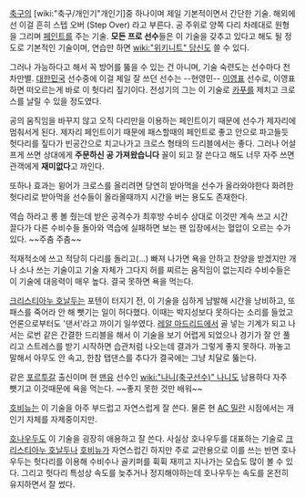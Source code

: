 [[축구]]의 [wiki:"축구/개인기"개인기]중 하나이며 제일 기본적이면서 간단한 기술. 해외에선 이걸 흔히 스텝 오버 (Step Over) 라고 부른다. 공 주위로 양쪽 다리 차례대로 원형을 그리며 [[페인트]]를 주는 기술. '''모든 프로 선수'''들은 이 기술을 갖추고 있다고 해도 될 정도로 기본적인 기술이며, 연습만 하면 [[wiki:"위키니트" 당신]]도 쓸 수 있다.

그러나 가능하다고 해서 꼭 방어를 뚫을 수 있는 건 아니며, 기술 숙련도는 선수마다 천차만별. [[대한민국]] 선수중에 이걸 제일 잘 쓰던 선수는 --현영민-- [[이영표]] 선수로, 이영표 하면 떠오르는게 바로 이 헛다리 짚기이다. 전성기의 그는 이 기술로 [[카푸]]를 제치고 크로스를 날릴 수 있을 정도였다.

공의 움직임을 바꾸지 않고 오직 다리만을 이용하는 페인트이기 때문에 선수가 제자리에 멈춰서게 된다. 제자리 페인트이기 때문에 패스할때의 페인트로 좋고 안으로 파고들듯 헛다리를 짚다가 빈공간으로 치고나가고 크로스 형태의 드리블에서는 좋다. 그러나 어설프게 쓰면 상대에게 '''주문하신 공 가져왔습니다''' 꼴이 되고 잘 쓴다고 해도 너무 자주 쓰면 관객에게 '''재미없다'''고 까인다.

또하나 효과는 윙어가 크로스를 올리려면 당연히 받아먹을 선수가 올라와야한다 화려한 헛다리로 받아먹을 선수들이 올라올때까지 시간을 버는 용도도 존재한다. 

역습 하라고 롱 볼 줬는데 받은 공격수가 최후방 수비수 상대로 이것만 계속 쓰고 시간 끌다가 다른 수비수들 돌아와 역습에 실패하면 보는 팬 입장에서는 혈압이 오르는 수가 있다. ~~주춤 주춤~~

적재적소에 쓰고 적당히 다리를 돌리고(...) 빠져 나가면 욕을 안하고 찬양을 받겠지만 개나 소나 쓰는 기술이고 기술 자체가 그다지 허를 찌르는 움직임이 없는지라 수비수들은 이 기술에 대응력이 매우 높다. 결국 못하면 욕을 먹는다.

[[크리스티아누 호날두]]는 포텐이 터지기 전, 이 기술을 심하게 남발해 시간을 낭비하고, 또 패스를 죽어라 안 해 뺏기는 일이 허다했다. 이때는 박지성보다 못하다는 소리를 들었고 언론으로부터도 '댄서'라고 까이기 일쑤였다. [[레알 마드리드]]에서 골 넣는 기계가 되고 나서는 로번 같은 간결한 드리블을 해서 이 기술을 보기 어렵게 되었으나 경기가 잘 안 풀리고 스트레스를 받기 시작하면 습관처럼 나오는데 결과가 그렇게 좋지 못하다. 까놓고 말해서 아무도 안 속고, 한참 탭댄스를 추다가 결국에는 그냥 치달로 뚫는다.

같은 [[포르투갈]] 출신이며 현 [[맨유]] 선수인 [[wiki:"나니(축구선수)" 나니]]도 남용하다 자주 뺏기고 이것때문에 욕을 먹는다. ~~좋지 못한 것만 배워~~



{{{#!html
<iframe width="420" height="315" src="http://www.youtube.com/embed/u9O552ET2IU" frameborder="0" allowfullscreen></iframe>
}}}

[[호비뉴]]는 이 기술을 아주 부드럽고 자연스럽게 잘 쓴다. 물론 현 [[AC 밀란]] 시점에서는 개인기 자체를 자제중이지만.

[[호나우두]]도 이 기술을 굉장히 애용하고 잘 쓴다. 사실상 호나우두를 대표하는 기술로 [[크리스티아누 호날두]]나 [[호비뉴]]가 자연스럽긴 하지만 주로 교란용으로 이를 쓰는 반면 호나우두는 헛다리를 이용해 수비수나 골키퍼를 휙휙 재끼고 지나가는 모습도 많이 볼 수 있다. 그리고 헛다리 특성상 속도를 늦추거나 정지해야하는데 호나우두는 속도를 온전히 유지하면서 잘 썼다.
